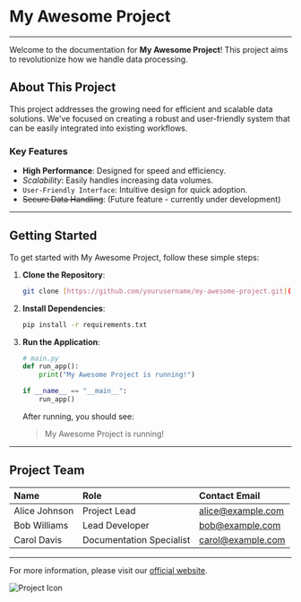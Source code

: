 # My Awesome Project

---

Welcome to the documentation for **My Awesome Project**! This project aims to revolutionize how we handle data processing.

## About This Project

This project addresses the growing need for efficient and scalable data solutions. We've focused on creating a robust and user-friendly system that can be easily integrated into existing workflows.

### Key Features

* **High Performance**: Designed for speed and efficiency.
* *Scalability*: Easily handles increasing data volumes.
* `User-Friendly Interface`: Intuitive design for quick adoption.
* ~~Secure Data Handling~~: (Future feature - currently under development)

---

## Getting Started

To get started with My Awesome Project, follow these simple steps:

1.  **Clone the Repository**:
    ```bash
    git clone [https://github.com/yourusername/my-awesome-project.git](https://github.com/yourusername/my-awesome-project.git)
    ```
2.  **Install Dependencies**:
    ```bash
    pip install -r requirements.txt
    ```
3.  **Run the Application**:
    ```python
    # main.py
    def run_app():
        print("My Awesome Project is running!")

    if __name__ == "__main__":
        run_app()
    ```
    After running, you should see:
    > My Awesome Project is running!

---

## Project Team

| Name          | Role               | Contact Email            |
| :------------ | :----------------- | :----------------------- |
| Alice Johnson | Project Lead       | alice@example.com        |
| Bob Williams  | Lead Developer     | bob@example.com          |
| Carol Davis   | Documentation Specialist | carol@example.com      |

---

For more information, please visit our [official website](https://www.example.com/my-awesome-project).

![Project Icon](https://via.placeholder.com/150 "A placeholder icon for the project")